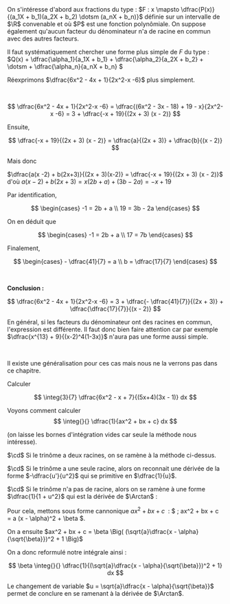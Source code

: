

<Fil>
On s'intéresse d'abord aux fractions du type : $F : x \mapsto \dfrac{P(x)}{(a_1X + b_1)(a_2X + b_2) \dotsm (a_nX + b_n)}$ définie sur un intervalle de $\R$ convenable et où $P$ est une fonction polynômiale. On suppose également qu'aucun facteur du dénominateur n'a de racine en commun avec des autres facteurs.

<br />

Il faut systématiquement chercher une forme plus simple de $F$ du type : $Q(x) + \dfrac{\alpha_1}{a_1X + b_1} + \dfrac{\alpha_2}{a_2X + b_2} + \dotsm + \dfrac{\alpha_n}{a_nX + b_n} $
</Fil>

<Hideable type='exemple' titre=''>

Réexprimons $\dfrac{6x^2 - 4x + 1}{2x^2-x -6}$ plus simplement.

<br />

$$
\dfrac{6x^2 - 4x + 1}{2x^2-x -6} =  \dfrac{(6x^2 - 3x - 18) + 19 - x}{2x^2-x -6} = 3 + \dfrac{-x + 19}{(2x + 3) (x - 2)}
$$

Ensuite, 

$$
\dfrac{-x + 19}{(2x + 3) (x - 2)} = \dfrac{a}{(2x + 3)} + \dfrac{b}{(x - 2)}
$$

Mais donc 

$\dfrac{a(x -2) + b(2x+3)}{(2x + 3)(x-2)} = \dfrac{-x + 19}{(2x + 3) (x - 2)}$ d'où $a(x -2) + b(2x+3) = x(2b + a) + (3b - 2a) = -x + 19$

Par identification, 

$$
\begin{cases} -1 = 2b + a \\ 19 = 3b - 2a \end{cases}
$$ 

On en déduit que 

$$
\begin{cases} -1 = 2b + a \\ 17 = 7b \end{cases}
$$

Finalement, 

$$
\begin{cases} - \dfrac{41}{7} = a \\ b = \dfrac{17}{7} \end{cases}
$$

<br />

**Conclusion :** 

$$
\dfrac{6x^2 - 4x + 1}{2x^2-x -6} = 3 + \dfrac{- \dfrac{41}{7}}{(2x + 3)} + \dfrac{\dfrac{17}{7}}{(x - 2)}
$$
</Hideable>

<Remarque titre=''>

En général, si les facteurs du dénominateur ont des racines en commun, l'expression est différente. Il faut donc bien faire attention car par exemple $\dfrac{x^{13} + 9}{(x-2)^4(1-3x)}$ n'aura pas une forme aussi simple.

<br />

Il existe une généralisation pour ces cas mais nous ne la verrons pas dans ce chapitre.
</Remarque>

<Exercice titre=''>

Calculer 

$$
\integ{3}{7} \dfrac{6x^2 - x + 7}{(5x+4)(3x - 1)} dx
$$

</Exercice>

<Item type='methode' titre='cas particulier' searchDesc="intégrale fraction">



Voyons comment calculer 
$$
\integ{}{} \dfrac{1}{ax^2 + bx + c} dx
$$ 

(on laisse les bornes d'intégration vides car seule la méthode nous intéresse).

$\cd$ Si le trinôme a deux racines, on se ramène à la méthode ci-dessus.

$\cd$ Si le trinôme a une seule racine, alors on reconnait une dérivée de la forme $-\dfrac{u'}{u^2}$ qui se primitive en $\dfrac{1}{u}$.

$\cd$ Si le trinôme n'a pas de racine, alors on se ramène à une forme $\dfrac{1}{1 + u^2}$ qui est la dérivée de $\Arctan$ :

Pour cela, mettons sous forme cannonique $ax^2 + bx + c \;$ : $ \; ax^2 + bx + c = a (x - \alpha)^2  + \beta $. 

On a ensuite $ax^2 + bx + c = \beta \Big( (\sqrt{a}\dfrac{x - \alpha}{\sqrt{\beta}})^2  + 1 \Big)$

On a donc reformulé notre intégrale ainsi : 

$$
\beta \integ{}{} \dfrac{1}{(\sqrt{a}\dfrac{x - \alpha}{\sqrt{\beta}})^2 + 1} dx
$$ 

Le changement de variable $u = \sqrt{a}\dfrac{x - \alpha}{\sqrt{\beta}}$ permet de conclure en se ramenant à la dérivée de $\Arctan$.
</Item>